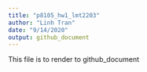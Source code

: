 ```yaml
---
title: "p8105_hw1_lmt2203"
author: "Linh Tran"
date: "9/14/2020"
output: github_document
---
```


This file is to render to github_document 
